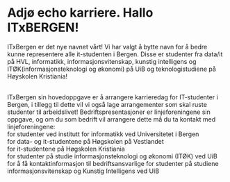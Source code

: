 
# Adjø echo karriere. Hallo ITxBERGEN!

ITxBergen er det nye navnet vårt! Vi har valgt å bytte navn for å bedre kunne representere alle it-studenten i Bergen. Disse er studenter fra data/it på HVL, informatikk, informasjonsvitenskap, kunstig intelligens og ITØK(informasjonsteknologi og økonomi) på UiB og teknologistudiene på Høyskolen Kristiania!

<br />
ITxBergen sin hovedoppgave er å arrangere karrieredag for IT-studenter i Bergen,
i tillegg til dette vil vi også lage arrangementer som skal ruste studenter til arbeidslivet!
Bedriftspresentasjoner er linjeforeningene sin oppgave, og om du som bedrift vil
arrangere dette må du ta kontakt med linjeforeningene:
<br />
<ExternalLink
  href="https://echo.uib.no/om-echo/bedriftspresentasjon"
  linkText="echo bedkom"
/> for studenter ved institutt for informatikk ved Universitetet i Bergen
<br />
<ExternalLink
  href="https://rootlinjeforening.no/for-bedrifter/"
  linkText="Root Linjeforening"
/> for data- og it-studentene på Høgskolen på Vestlandet
<br />
<ExternalLink
  href="https://www.studentunionen.no/linjeforening-it"
  linkText="Cloud - Linjeforening for IT"
/> for it-studentene på Høgskolen Kristiania
<br />
<ExternalLink
  href="https://www.fintechenigma.no/docs/Bedriftpresentasjoner"
  linkText="Enigma"
/> for studenter på studie informasjonsteknologi og økonomi (ITØK) ved UiB
<br />
<ExternalLink
  href="https://www.uib.no/infomedia/38184/enter-studentforeningen-ved-infomedia"
  linkText="Enter"
/> for å få kontaktinformasjon til bedriftsansvarlige for studenter på studiene
informasjonsvitenskap og Kunstig Intelligens ved UiB
